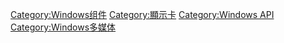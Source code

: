 {{Catmore}}
{{Commonscat|DirectX}}

[[Category:Windows组件|Category:Windows组件]]
[[Category:顯示卡|Category:顯示卡]]
[[Category:Windows_API|Category:Windows API]]
[[Category:Windows多媒体|Category:Windows多媒体]]